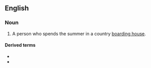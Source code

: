 ==English==

===Noun===
{{en-noun|head=[[summer]] [[boarder]]}}

# {{lb|en|US}} A person who spends the summer in a country [[boarding house]].

====Derived terms====
* {{l|en|summer-board}}<!--verb-->
* {{l|en|summer-boarding}}<!--noun-->